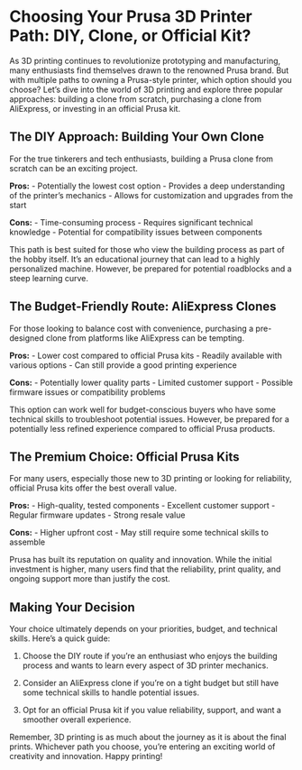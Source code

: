 # Choosing Your Prusa 3D Printer Path: DIY, Clone, or Official Kit?

As 3D printing continues to revolutionize prototyping and manufacturing, many enthusiasts find themselves drawn to the renowned Prusa brand. But with multiple paths to owning a Prusa-style printer, which option should you choose? Let's dive into the world of 3D printing and explore three popular approaches: building a clone from scratch, purchasing a clone from AliExpress, or investing in an official Prusa kit.

## The DIY Approach: Building Your Own Clone

For the true tinkerers and tech enthusiasts, building a Prusa clone from scratch can be an exciting project.

**Pros:**
- Potentially the lowest cost option
- Provides a deep understanding of the printer's mechanics
- Allows for customization and upgrades from the start

**Cons:**
- Time-consuming process
- Requires significant technical knowledge
- Potential for compatibility issues between components

This path is best suited for those who view the building process as part of the hobby itself. It's an educational journey that can lead to a highly personalized machine. However, be prepared for potential roadblocks and a steep learning curve.

## The Budget-Friendly Route: AliExpress Clones

For those looking to balance cost with convenience, purchasing a pre-designed clone from platforms like AliExpress can be tempting.

**Pros:**
- Lower cost compared to official Prusa kits
- Readily available with various options
- Can still provide a good printing experience

**Cons:**
- Potentially lower quality parts
- Limited customer support
- Possible firmware issues or compatibility problems

This option can work well for budget-conscious buyers who have some technical skills to troubleshoot potential issues. However, be prepared for a potentially less refined experience compared to official Prusa products.

## The Premium Choice: Official Prusa Kits

For many users, especially those new to 3D printing or looking for reliability, official Prusa kits offer the best overall value.

**Pros:**
- High-quality, tested components
- Excellent customer support
- Regular firmware updates
- Strong resale value

**Cons:**
- Higher upfront cost
- May still require some technical skills to assemble

Prusa has built its reputation on quality and innovation. While the initial investment is higher, many users find that the reliability, print quality, and ongoing support more than justify the cost.

## Making Your Decision

Your choice ultimately depends on your priorities, budget, and technical skills. Here's a quick guide:

1. Choose the DIY route if you're an enthusiast who enjoys the building process and wants to learn every aspect of 3D printer mechanics.

2. Consider an AliExpress clone if you're on a tight budget but still have some technical skills to handle potential issues.

3. Opt for an official Prusa kit if you value reliability, support, and want a smoother overall experience.

Remember, 3D printing is as much about the journey as it is about the final prints. Whichever path you choose, you're entering an exciting world of creativity and innovation. Happy printing!